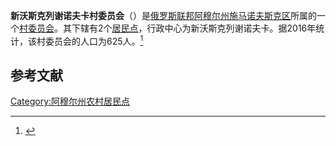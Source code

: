 {{Infobox Settlement
| official_name = 新沃斯克列谢诺夫卡村委员会
| native_name = Нововоскресеновский сельсовет
| settlement_type = [[村委员会|村委员会]]
| subdivision_type = [[国家|国家]]
| subdivision_type1 = [[俄罗斯行政区划|州]]
| subdivision_type2 = [[区_(苏联)|区]]
| subdivision_name = {{RUS}}
| subdivision_name1 = [[阿穆尔州|阿穆尔州]]
| subdivision_name2 = [[施马诺夫斯克区|施马诺夫斯克区]]
| seat_type = 行政中心
| seat = 新沃斯克列谢诺夫卡
| population_as_of=2016
| population_footnotes = <ref name=amurstat />
| population_total = 625
| coordinates_display = inline,title
| latd = 52 | latm = 06 | lats = 26 | latNS = N
| longd = 126 | longm = 33 | longs = 46 | longEW = E
| timezone = [[雅库茨克时间|MSK+6]]
| utc_offset = +9
| blank_name = [[俄罗斯市政土地区划代码|OKTMO编码]]
| blank_info = [http://classif.spb.ru/classificators/view/tma.php?st=A&kr=1&kod=10655428 10655428]
}}
'''新沃斯克列谢诺夫卡村委员会'''（{{lang-ru|Нововоскресеновский сельсовет}}）是[[俄罗斯联邦|俄罗斯联邦]][[阿穆尔州|阿穆尔州]][[施马诺夫斯克区|施马诺夫斯克区]]所属的一个[[村委员会|村委员会]]。其下辖有2个[[居民点|居民点]]，行政中心为新沃斯克列谢诺夫卡。据2016年统计，该村委员会的人口为625人。<ref name=amurstat>{{cite web |url=http://amurstat.gks.ru/wps/wcm/connect/rosstat_ts/amurstat/resources/d600c10043769f3eb9effbdd898fc419/07_1_4.htm |title=Оценка численности населения по городским округам, муниципальным районам, городским и сельским поселениям Амурской области на 1 января 2016 года |language=ru |accessdate=2016-04-21 |archiveurl=https://www.webcitation.org/6gvsqa6qi?url=http://amurstat.gks.ru/wps/wcm/connect/rosstat_ts/amurstat/resources/d600c10043769f3eb9effbdd898fc419/07_1_4.htm |archivedate=2016-04-21 |deadurl=yes }}</ref>

== 参考文献 ==
{{reflist}}

{{Russia-stub}}

[[Category:阿穆尔州农村居民点|Category:阿穆尔州农村居民点]]